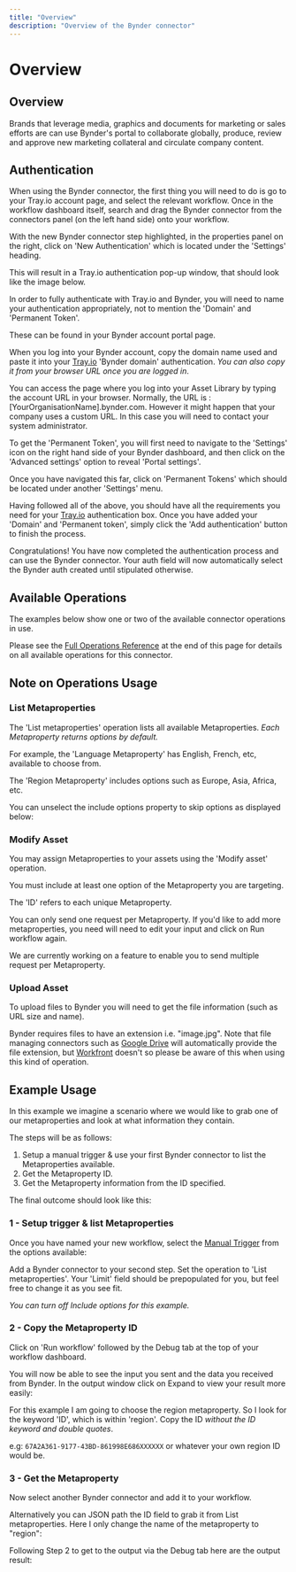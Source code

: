 ```yaml
---
title: "Overview"
description: "Overview of the Bynder connector"
---
```


# Overview

## Overview

Brands that leverage media, graphics and documents for marketing or sales efforts are can use Bynder's portal to collaborate globally, produce, review and approve new marketing collateral and circulate company content.

## Authentication

When using the Bynder connector, the first thing you will need to do is go to your Tray.io account page, and select the relevant workflow. Once in the workflow dashboard itself, search and drag the Bynder connector from the connectors panel (on the left hand side) onto your workflow.

With the new Bynder connector step highlighted, in the properties panel on the right, click on 'New Authentication' which is located under the 'Settings' heading.

This will result in a Tray.io authentication pop-up window, that should look like the image below.

In order to fully authenticate with Tray.io and Bynder, you will need to name your authentication appropriately, not to mention the 'Domain' and 'Permanent Token'.

These can be found in your Bynder account portal page.

When you log into your Bynder account, copy the domain name used and paste it into your [Tray.io](https://tray.io/) 'Bynder domain' authentication. *You can also copy it from your browser URL once you are logged in*.

You can access the page where you log into your Asset Library by typing the account URL in your browser. Normally, the URL is : [YourOrganisationName].bynder.com. However it might happen that your company uses a custom URL. In this case you will need to contact your system administrator.

To get the 'Permanent Token', you will first need to navigate to the 'Settings' icon on the right hand side of your Bynder dashboard, and then click on the 'Advanced settings' option to reveal 'Portal settings'.

Once you have navigated this far, click on 'Permanent Tokens' which should be located under another 'Settings' menu.

> 

Having followed all of the above, you should have all the requirements you need for your [Tray.io](https://tray.io/) authentication box. Once you have added your 'Domain' and 'Permanent token', simply click the 'Add authentication' button to finish the process.

Congratulations! You have now completed the authentication process and can use the Bynder connector. Your auth field will now automatically select the Bynder auth created until stipulated otherwise.

## Available Operations

The examples below show one or two of the available connector operations in use.

Please see the [Full Operations Reference](#operationsFull) at the end of this page for details on all available operations for this connector.

## Note on Operations Usage

### List Metaproperties

The 'List metaproperties' operation lists all available Metaproperties. *Each Metaproperty returns options by default.*

For example, the 'Language Metaproperty' has English, French, etc, available to choose from.

The 'Region Metaproperty' includes options such as Europe, Asia, Africa, etc.

You can unselect the include options property to skip options as displayed below:

### Modify Asset

You may assign Metaproperties to your assets using the 'Modify asset' operation.

You must include at least one option of the Metaproperty you are targeting.

The 'ID' refers to each unique Metaproperty.

You can only send one request per Metaproperty. If you'd like to add more metaproperties, you need will need to edit your input and click on Run workflow again.

We are currently working on a feature to enable you to send multiple request per Metaproperty.

### Upload Asset

To upload files to Bynder you will need to get the file information (such as URL size and name).

Bynder requires files to have an extension i.e. "image.jpg". Note that file managing connectors such as [Google Drive](/connectors/service/google-drive/) will automatically provide the file extension, but [Workfront](/connectors/service/workfront/) doesn't so please be aware of this when using this kind of operation.

> 

> 

## Example Usage

In this example we imagine a scenario where we would like to grab one of our metaproperties and look at what information they contain.

The steps will be as follows:

1. Setup a manual trigger & use your first Bynder connector to list the Metaproperties available.
2. Get the Metaproperty ID.
3. Get the Metaproperty information from the ID specified.

The final outcome should look like this:

### 1 - Setup trigger & list Metaproperties

Once you have named your new workflow, select the [Manual Trigger](/connectors/triggers/manual-trigger/) from the options available:

Add a Bynder connector to your second step. Set the operation to 'List metaproperties'. Your 'Limit' field should be prepopulated for you, but feel free to change it as you see fit.

*You can turn off Include options for this example.*

### 2 - Copy the Metaproperty ID

Click on 'Run workflow' followed by the Debug tab at the top of your workflow dashboard.

You will now be able to see the input you sent and the data you received from Bynder. In the output window click on Expand to view your result more easily:

For this example I am going to choose the region metaproperty. So I look for the keyword 'ID', which is within 'region'. Copy the ID *without the ID keyword and double quotes*.

e.g: `67A2A361-9177-43BD-861998E686XXXXXX` or whatever your own region ID would be.

### 3 - Get the Metaproperty

Now select another Bynder connector and add it to your workflow.

> 

Alternatively you can JSON path the ID field to grab it from List metaproperties. Here I only change the name of the metaproperty to "region":

Following Step 2 to get to the output via the Debug tab here are the output result:
